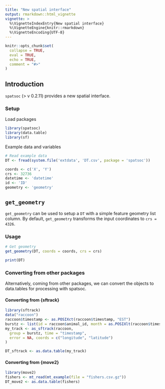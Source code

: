 ```yaml
---
title: "New spatial interface"
output: rmarkdown::html_vignette
vignette: >
  %\VignetteIndexEntry{New spatial interface}
  %\VignetteEngine{knitr::rmarkdown}
  %\VignetteEncoding{UTF-8}
---
```


```r
knitr::opts_chunk$set(
  collapse = TRUE,
  eval = TRUE,
  echo = TRUE,
  comment = "#>"
)
```

## Introduction

`spatsoc` (> v 0.2.11) provides a new spatial interface. 

### Setup

Load packages

```r
library(spatsoc)
library(data.table)
library(sf)
```

Example data and variables

```r
# Read example data
DT <- fread(system.file('extdata', 'DT.csv', package = 'spatsoc'))

coords <- c('X', 'Y')
crs <- 32736
datetime <- 'datetime'
id <- 'ID'
geometry <- 'geometry'
```

## `get_geometry`

`get_geometry` can be used to setup a `DT` with a simple feature geometry list
column. By default, `get_geometry` transforms the input coordinates to 
`crs = 4326`.

### Usage

```r

# Get geometry
get_geometry(DT, coords = coords, crs = crs)

print(DT)
```


### Converting from other packages

Alternatively, coming from other packages, we can convert the objects to 
data.tables for processing with spatsoc. 

#### Converting from {sftrack}

```r
library(sftrack)
data("raccoon")
raccoon$timestamp <- as.POSIXct(raccoon$timestamp, "EST")
burstz <- list(id = raccoon$animal_id, month = as.POSIXlt(raccoon$timestamp)$mon)
my_track <- as_sftrack(raccoon,
  group = burstz, time = "timestamp",
  error = NA, coords = c("longitude", "latitude")
)

DT_sftrack <- as.data.table(my_track)
```

#### Converting from {move2}

```r
library(move2)
fishers <- mt_read(mt_example(file = "fishers.csv.gz"))
DT_move2 <- as.data.table(fishers)
```
